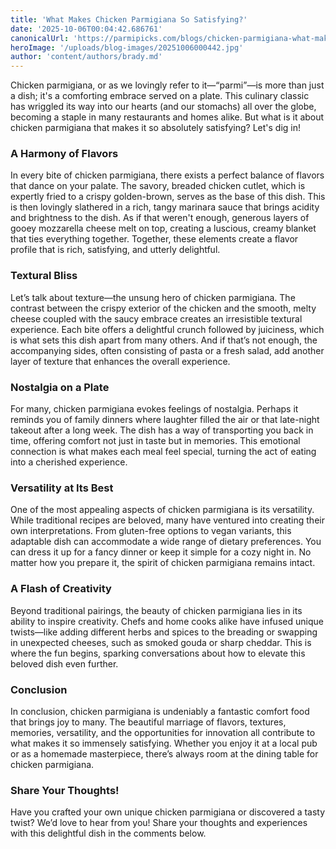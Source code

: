 ```yaml
---
title: 'What Makes Chicken Parmigiana So Satisfying?'
date: '2025-10-06T00:04:42.686761'
canonicalUrl: 'https://parmipicks.com/blogs/chicken-parmigiana-what-makes-it-so-satisfying'
heroImage: '/uploads/blog-images/20251006000442.jpg'
author: 'content/authors/brady.md'
---
```


Chicken parmigiana, or as we lovingly refer to it—“parmi”—is more than just a dish; it's a comforting embrace served on a plate. This culinary classic has wriggled its way into our hearts (and our stomachs) all over the globe, becoming a staple in many restaurants and homes alike. But what is it about chicken parmigiana that makes it so absolutely satisfying? Let's dig in!

### A Harmony of Flavors
In every bite of chicken parmigiana, there exists a perfect balance of flavors that dance on your palate. The savory, breaded chicken cutlet, which is expertly fried to a crispy golden-brown, serves as the base of this dish. This is then lovingly slathered in a rich, tangy marinara sauce that brings acidity and brightness to the dish. As if that weren't enough, generous layers of gooey mozzarella cheese melt on top, creating a luscious, creamy blanket that ties everything together. Together, these elements create a flavor profile that is rich, satisfying, and utterly delightful.

### Textural Bliss
Let’s talk about texture—the unsung hero of chicken parmigiana. The contrast between the crispy exterior of the chicken and the smooth, melty cheese coupled with the saucy embrace creates an irresistible textural experience. Each bite offers a delightful crunch followed by juiciness, which is what sets this dish apart from many others. And if that’s not enough, the accompanying sides, often consisting of pasta or a fresh salad, add another layer of texture that enhances the overall experience.

### Nostalgia on a Plate
For many, chicken parmigiana evokes feelings of nostalgia. Perhaps it reminds you of family dinners where laughter filled the air or that late-night takeout after a long week. The dish has a way of transporting you back in time, offering comfort not just in taste but in memories. This emotional connection is what makes each meal feel special, turning the act of eating into a cherished experience.

### Versatility at Its Best
One of the most appealing aspects of chicken parmigiana is its versatility. While traditional recipes are beloved, many have ventured into creating their own interpretations. From gluten-free options to vegan variants, this adaptable dish can accommodate a wide range of dietary preferences. You can dress it up for a fancy dinner or keep it simple for a cozy night in. No matter how you prepare it, the spirit of chicken parmigiana remains intact.

### A Flash of Creativity
Beyond traditional pairings, the beauty of chicken parmigiana lies in its ability to inspire creativity. Chefs and home cooks alike have infused unique twists—like adding different herbs and spices to the breading or swapping in unexpected cheeses, such as smoked gouda or sharp cheddar. This is where the fun begins, sparking conversations about how to elevate this beloved dish even further.

### Conclusion
In conclusion, chicken parmigiana is undeniably a fantastic comfort food that brings joy to many. The beautiful marriage of flavors, textures, memories, versatility, and the opportunities for innovation all contribute to what makes it so immensely satisfying. Whether you enjoy it at a local pub or as a homemade masterpiece, there’s always room at the dining table for chicken parmigiana.

### Share Your Thoughts!
Have you crafted your own unique chicken parmigiana or discovered a tasty twist? We’d love to hear from you! Share your thoughts and experiences with this delightful dish in the comments below.
 